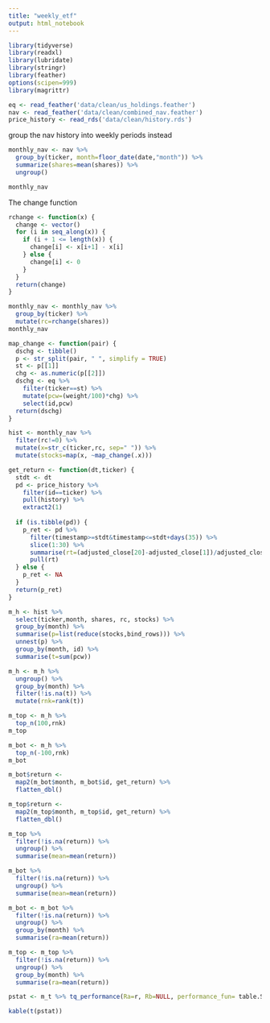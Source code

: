 ```yaml
---
title: "weekly_etf"
output: html_notebook
---
```


```r
library(tidyverse)
library(readxl)
library(lubridate)
library(stringr)
library(feather)
options(scipen=999)
library(magrittr)
```

```r
eq <- read_feather('data/clean/us_holdings.feather')
nav <- read_feather('data/clean/combined_nav.feather')
price_history <- read_rds('data/clean/history.rds')
```

group the nav history into weekly periods instead

```r
monthly_nav <- nav %>% 
  group_by(ticker, month=floor_date(date,"month")) %>% 
  summarize(shares=mean(shares)) %>%
  ungroup()

monthly_nav
```

The change function

```r
rchange <- function(x) {
  change <- vector()
  for (i in seq_along(x)) {
    if (i + 1 <= length(x)) {
      change[i] <- x[i+1] - x[i]
    } else {
      change[i] <- 0
    }
  }
  return(change)
}
```

```r
monthly_nav <- monthly_nav %>% 
  group_by(ticker) %>% 
  mutate(rc=rchange(shares))
monthly_nav
```

```r
map_change <- function(pair) {
  dschg <- tibble()
  p <- str_split(pair, " ", simplify = TRUE)
  st <- p[[1]]
  chg <- as.numeric(p[[2]])
  dschg <- eq %>% 
    filter(ticker==st) %>% 
    mutate(pcw=(weight/100)*chg) %>% 
    select(id,pcw)
  return(dschg)
}
```

```r
hist <- monthly_nav %>% 
  filter(rc!=0) %>% 
  mutate(x=str_c(ticker,rc, sep=" ")) %>% 
  mutate(stocks=map(x, ~map_change(.x)))
```

```r
get_return <- function(dt,ticker) {
  stdt <- dt
  pd <- price_history %>% 
    filter(id==ticker) %>% 
    pull(history) %>% 
    extract2(1)
  
  if (is.tibble(pd)) {
    p_ret <- pd %>% 
      filter(timestamp>=stdt&timestamp<=stdt+days(35)) %>% 
      slice(1:30) %>% 
      summarise(rt=(adjusted_close[20]-adjusted_close[1])/adjusted_close[1]) %>% 
      pull(rt)
  } else {
    p_ret <- NA
  }
  return(p_ret)
}
```


```r
m_h <- hist %>% 
  select(ticker,month, shares, rc, stocks) %>% 
  group_by(month) %>% 
  summarise(p=list(reduce(stocks,bind_rows))) %>% 
  unnest(p) %>% 
  group_by(month, id) %>% 
  summarise(t=sum(pcw))
```

```r
m_h <- m_h %>% 
  ungroup() %>% 
  group_by(month) %>%
  filter(!is.na(t)) %>% 
  mutate(rnk=rank(t))
```


```r
m_top <- m_h %>% 
  top_n(100,rnk)
m_top
```

```r
m_bot <- m_h %>%
  top_n(-100,rnk)
m_bot
```


```r
m_bot$return <- 
  map2(m_bot$month, m_bot$id, get_return) %>% 
  flatten_dbl()
```

```r
m_top$return <- 
  map2(m_top$month, m_top$id, get_return) %>% 
  flatten_dbl()
```

```r
m_top %>% 
  filter(!is.na(return)) %>% 
  ungroup() %>% 
  summarise(mean=mean(return))
```

```r
m_bot %>% 
  filter(!is.na(return)) %>% 
  ungroup() %>% 
  summarise(mean=mean(return))
```

```r
m_bot <- m_bot %>% 
  filter(!is.na(return)) %>% 
  ungroup() %>% 
  group_by(month) %>% 
  summarise(ra=mean(return))

m_top <- m_top %>% 
  filter(!is.na(return)) %>% 
  ungroup() %>% 
  group_by(month) %>% 
  summarise(ra=mean(return))
```

```r
pstat <- m_t %>% tq_performance(Ra=r, Rb=NULL, performance_fun= table.Stats)

kable(t(pstat))
```

